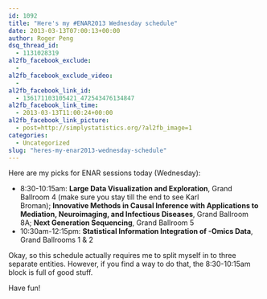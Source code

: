 ```yaml
---
id: 1092
title: "Here's my #ENAR2013 Wednesday schedule"
date: 2013-03-13T07:00:13+00:00
author: Roger Peng
dsq_thread_id:
  - 1131028319
al2fb_facebook_exclude:
  - 
al2fb_facebook_exclude_video:
  - 
al2fb_facebook_link_id:
  - 136171103105421_472543476134847
al2fb_facebook_link_time:
  - 2013-03-13T11:00:24+00:00
al2fb_facebook_link_picture:
  - post=http://simplystatistics.org/?al2fb_image=1
categories:
  - Uncategorized
slug: "heres-my-enar2013-wednesday-schedule"
---
```

Here are my picks for ENAR sessions today (Wednesday):

  * 8:30-10:15am: **Large Data Visualization and Exploration**, Grand Ballroom 4 (make sure you stay till the end to see Karl Broman); **Innovative Methods in Causal Inference with Applications to Mediation, Neuroimaging, and Infectious Diseases**, Grand Ballroom 8A; **Next Generation Sequencing**, Grand Ballroom 5
  * 10:30am-12:15pm: **Statistical Information Integration of -Omics Data**, Grand Ballrooms 1 & 2

Okay, so this schedule actually requires me to split myself in to three separate entities. However, if you find a way to do that, the 8:30-10:15am block is full of good stuff.

Have fun!
